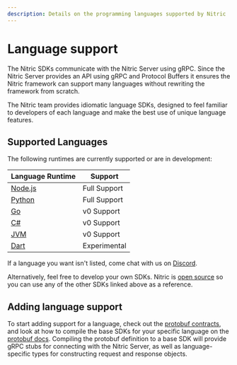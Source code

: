 ```yaml
---
description: Details on the programming languages supported by Nitric
---
```


# Language support

The Nitric SDKs communicate with the Nitric Server using gRPC. Since the Nitric Server provides an API using gRPC and Protocol Buffers it ensures the Nitric framework can support many languages without rewriting the framework from scratch.

The Nitric team provides idiomatic language SDKs, designed to feel familiar to developers of each language and make the best use of unique language features.

## Supported Languages

The following runtimes are currently supported or are in development:

| Language Runtime                                   | Support      |
| -------------------------------------------------- | ------------ |
| [Node.js](https://github.com/nitrictech/node-sdk)  | Full Support |
| [Python](https://github.com/nitrictech/python-sdk) | Full Support |
| [Go](https://github.com/nitrictech/go-sdk)         | v0 Support   |
| [C#](https://github.com/nitrictech/dotnet-sdk)     | v0 Support   |
| [JVM](https://github.com/nitrictech/jvm-sdk)       | v0 Support   |
| [Dart](https://github.com/nitrictech/dart-sdk)     | Experimental |

If a language you want isn't listed, come chat with us on [Discord](https://nitric.io/chat).

Alternatively, feel free to develop your own SDKs. Nitric is [open source](https://github.com/nitrictech) so you can use any of the other SDKs linked above as a reference.

## Adding language support

To start adding support for a language, check out the [protobuf contracts](https://github.com/nitrictech/nitric/tree/main/nitric/proto), and look at how to compile the base SDKs for your specific language on the [protobuf docs](https://developers.google.com/protocol-buffers). Compiling the protobuf definition to a base SDK will provide gRPC stubs for connecting with the Nitric Server, as well as language-specific types for constructing request and response objects.
